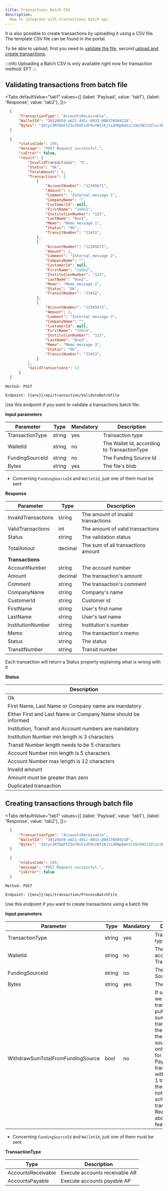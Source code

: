 ```yaml
---
title: Transactions Batch CSV
description:
  How to integrate with transactions batch api.
---
```



It is also possible to create transactions by uploading it using a CSV file. The template CSV file can be found in the portal.

To be able to upload, first you need to [validate the file](#validating-transactions-from-batch-file), second [upload and create transactions](#creating-transactions-through-batch-file).

:::info
Uploading a Batch CSV is only available right now for transaction method: EFT
:::

## Validating transactions from batch file
<Tabs
  defaultValue="tab1"
  values={[
    {label: 'Payload', value: 'tab1'},
    {label: 'Response', value: 'tab2'},
  ]}>
  <TabItem value="tab1">

  ```json
    {
        "TransactionType": "AccountsReceivable",
        "WalletId": "30126b59-ab21-491c-8033-008376504210",
        "Bytes": "Zmlyc3RfbmFtZSo7bGFzdF9uYW1lKjtidXNpbmVzc19uYW1lO2luc3RpdHV0aW9uX251bWJlcio7YnJhbmNoX251bWJlcio7YWNjb3VudF9udW1iZXIqO2Ftb3VudF9pbl9jZW50cyo7dHJhbnNhY3Rpb25fY29tbWVudDttZW1vKjtzY2hlZHVsZWRfZGF0ZQpKb2huO0RvZTs7MTIzOzEyMzQ1OzEyMzQ1Njc7MTAwO0ludGVybmFsIE1lc3NhZ2U7TWVtbyBtZXNzYWdlOw=="
    }
  ```

  </TabItem>
  <TabItem value="tab2">

  ```json
    {
        "statusCode": 200,
        "message": "POST Request successful.",
        "isError": false,
        "result": {
            "InvalidTransactions": "0",
            "Status": "Ok",
            "TotalAmount": 6,
            "Transactions": [
                {
                    "AccountNumber": "12345671",
                    "Amount": 1,
                    "Comment": "Internal message 1",
                    "CompanyName": "",
                    "CustomerId": null,
                    "FirstName": "John1",
                    "InstitutionNumber": "123",
                    "LastName": "Doe1",
                    "Memo": "Memo message 1",
                    "Status": "Ok",
                    "TransitNumber": "23451",
                },
                {
                    "AccountNumber": "12345672",
                    "Amount": 2,
                    "Comment": "Internal message 2",
                    "CompanyName": "",
                    "CustomerId": null,
                    "FirstName": "John2",
                    "InstitutionNumber": "123",
                    "LastName": "Doe2",
                    "Memo": "Memo message 2",
                    "Status": "Ok",
                    "TransitNumber": "23452",
                },
                {
                    "AccountNumber": "12345673",
                    "Amount": 3,
                    "Comment": "Internal message 3",
                    "CompanyName": "",
                    "CustomerId": null,
                    "FirstName": "John3",
                    "InstitutionNumber": "123",
                    "LastName": "Doe3",
                    "Memo": "Memo message 3",
                    "Status": "Ok",
                    "TransitNumber": "23453",
                }
            ],
            "ValidTransactions": 13
        }
    }
  ```
  
  </TabItem>
</Tabs>

`Method: POST`

`Endpoint: {{env}}/api/transaction/ValidateBatchFile`

Use this endpoint if you want to validate a transactions batch file.

**Input parameters**

Parameter | Type | Mandatory | Description
--------- | ------- | ----------- | -------
TransactionType | string | yes | Transaction type
WalletId | string | no | The Wallet Id, according to TransactionType
FundingSourceId | string | no | The Funding Source Id
Bytes | string | yes | The file's blob

- Concerning `FundingSourceId` and `WalletId`, just one of them must be sent


**Response**

Parameter | Type | Description
--------- | ------- | -----------
InvalidTransactions | string | The amount of invalid transactions
ValidTransactions | int | The amount of valid transactions
Status | string | The validation status
TotalAmout | decimal | The sum of all transactions amount
**Transactions** | | 
AccountNumber | string | The account number
Amount | decimal | The transaction's amount
Comment | string | The transaction's comment
CompanyName | string | Company's name 
CustomerId | string | Customer id
FirstName | string | User's first name
LastName | string | User's last name
InstitutionNumber | string | Institution's number
Memo | string | The transaction's memo
Status | string | The status
TransitNumber | string | Transit number


Each transaction will return a Status property explaining what is wrong with it

**Status**

Description |
----------- |
Ok |
First Name, Last Name or Company name are mandatory |
Either First and Last Name or Company Name should be informed |
Institution, Transit and Account numbers are mandatory |
Institution Number min length is 3 characters |
Transit Number length needs to be 5 characters |
Account Number min length is 5 characters |
Account Number max length is 12 characters |
Invalid amount |
Amount must be greater than zero |
Duplicated transaction |


## Creating transactions through batch file
<Tabs
  defaultValue="tab1"
  values={[
    {label: 'Payload', value: 'tab1'},
    {label: 'Response', value: 'tab2'},
  ]}>
  <TabItem value="tab1">

  ```json
    {
        "TransactionType": "AccountsReceivable",
        "WalletId": "30126b59-ab21-491c-8033-008376504210",
        "Bytes": "Zmlyc3RfbmFtZSo7bGFzdF9uYW1lKjtidXNpbmVzc19uYW1lO2luc3RpdHV0aW9uX251bWJlcio7YnJhbmNoX251bWJlcio7YWNjb3VudF9udW1iZXIqO2Ftb3VudF9pbl9jZW50cyo7dHJhbnNhY3Rpb25fY29tbWVudDttZW1vKjtzY2hlZHVsZWRfZGF0ZQpKb2huO0RvZTs7MTIzOzEyMzQ1OzEyMzQ1Njc7MTAwO0ludGVybmFsIE1lc3NhZ2U7TWVtbyBtZXNzYWdlOw=="
    }
  ```

  </TabItem>
  <TabItem value="tab2">

  ```json
    {
        "statusCode": 200,
        "message": "POST Request successful.",
        "isError": false
    }
  ```
  
  </TabItem>
</Tabs>

`Method: POST`

`Endpoint: {{env}}/api/transaction/ProcessBatchFile`

Use this endpoint if you want to create transactions using a batch file

**Input parameters**

Parameter | Type | Mandatory | Description
--------- | ------- | ----------- | -------
TransactionType | string | yes | Transaction type
WalletId | string | no | The Wallet Id, according to TransactionType
FundingSourceId | string | no | The Funding Source Id
Bytes | string | yes | The file's blob
WithdrawSumTotalFromFundingSource | bool | no | If set to True, we will do one transaction to pull the entire sum of transactions in the batch from the funding source. This is only applicable for Accounts Payable transactions with more than 1 transaction in the file. It does not work for scheduled transactions. Read more about this feature here.


- Concerning `FundingSourceId` and `WalletId`, just one of them must be sent

**TransactionType**

Type | Description
---- | -----------
AccountsReceivable | Execute accounts receivable AR
AccountsPayable | Execute accounts payable AP